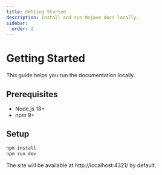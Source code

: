 ```yaml
---
title: Getting Started
description: Install and run Mojave docs locally.
sidebar:
  order: 2
---
```


# Getting Started

This guide helps you run the documentation locally.

## Prerequisites
- Node.js 18+
- npm 9+

## Setup
```bash
npm install
npm run dev
```

The site will be available at http://localhost:4321/ by default.
